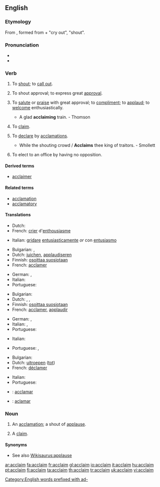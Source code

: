 ==English==

===Etymology===
From {{etyl|la}} ''{{term|acclamo|lang=la}}'', formed from ''{{term|ad-|lang=la}}'' + ''{{term|clamo|lang=la}}'' "cry out", "shout".

===Pronunciation===
* {{IPA|/əˈkleɪm/}}
* {{rhymes|eɪm}}

===Verb===
{{en-verb}}

# {{transitive}} To [[shout]]; to [[call out]].
# {{intransitive}} To shout approval; to express great [[approval]].
# {{transitive}} {{rare}} To [[salute]] or [[praise]] with great approval; to [[compliment]]; to [[applaud]]; to [[welcome]] enthusiastically.
#* A glad '''acclaiming''' train. - Thomson
# {{transitive}} {{obsolete}} To [[claim]].
# {{transitive}} To [[declare]] by [[acclamations]].
#* While the shouting crowd / '''Acclaims''' thee king of traitors. - Smollett
# {{context|Canadian}} To elect to an office by having no opposition.

====Derived terms====
* [[acclaimer]]

====Related terms====
* [[acclamation]]
* [[acclamatory]]

====Translations====
{{trans-top|to shout}}
* Dutch: {{t-|nl|uitroepen}}
* French: [[crier]] d'[[enthousiasme]]
{{trans-mid}}
* Italian: [[gridare]] [[entusiasticamente]] ''or'' con [[entusiasmo]]
{{trans-bottom}}

{{trans-top|to shout applause}}
* Bulgarian: {{t|bg|акламирам|sc=Cyrl}},  {{t|bg|одобрявам бурно|sc=Cyrl}}
* Dutch: [[juichen]], [[applaudiseren]]
* Finnish: [[osoittaa suosiotaan]]
* French: [[acclamer]]
{{trans-mid}}
* German: {{t+|de|applaudieren}}, {{t+|de|klatschen}}
* Italian: {{t+|it|acclamare}}
* Portuguese: {{t+|pt|aclamar}}
{{trans-bottom}}

{{trans-top|to applaud}}
* Bulgarian: {{t|bg|аплодирам|sc=Cyrl}}
* Dutch: {{t-|nl|toejuichen}}, {{t+|nl|prijzen}}, {{t-|nl|loven}}
* Finnish: [[osoittaa suosiotaan]]
* French: [[acclamer]], [[applaudir]]
{{trans-mid}}
* German: {{t+|de|applaudieren}}, {{t+|de|klatschen}}
* Italian: {{t+|it|acclamare}}, {{t+|it|applaudire}}
* Portuguese: {{t+|pt|aclamar}}
{{trans-bottom}}

{{trans-top|to claim}}
* Italian: {{t+|it|reclamare}}
{{trans-mid}}
* Portuguese: {{t+|pt|clamar}}, {{t+|pt|reclamar}}
{{trans-bottom}}

{{trans-top|to declare by acclamations}}
* Bulgarian: {{t|bg|провъзгласявам|sc=Cyrl}}
* Dutch: [[uitroepen]] ([[tot]])
* French: [[déclamer]]
{{trans-mid}}
* Italian: {{t+|it|acclamare}}
* Portuguese: {{t+|pt|aclamar}}
{{trans-bottom}}

{{checktrans}}
* {{ttbc|Interlingua}}: [[acclamar]]
* {{ttbc|Spanish}}: [[aclamar]]

===Noun===
{{en-noun}}

# {{poetic}} An [[acclamation]]; a shout of [[applause]].
# {{obsolete}} A [[claim]].

====Synonyms====
* See also [[Wikisaurus:applause]]

[[Category:English words prefixed with ad-]]

[[ar:acclaim]]
[[fa:acclaim]]
[[fr:acclaim]]
[[gl:acclaim]]
[[io:acclaim]]
[[it:acclaim]]
[[hu:acclaim]]
[[pt:acclaim]]
[[fi:acclaim]]
[[ta:acclaim]]
[[th:acclaim]]
[[tr:acclaim]]
[[uk:acclaim]]
[[vi:acclaim]]
